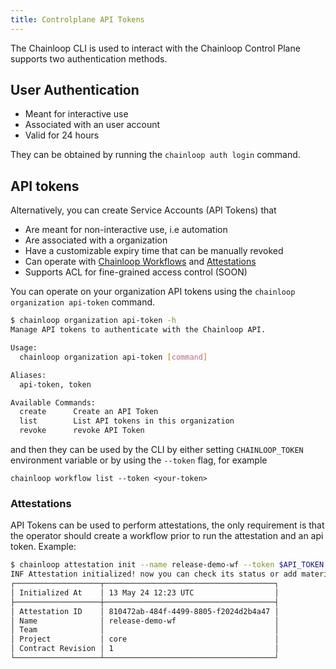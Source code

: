 ```yaml
---
title: Controlplane API Tokens
---
```


The Chainloop CLI is used to interact with the Chainloop Control Plane supports two authentication methods.

## User Authentication

- Meant for interactive use
- Associated with an user account
- Valid for 24 hours

They can be obtained by running the `chainloop auth login` command.

## API tokens

Alternatively, you can create Service Accounts (API Tokens) that

- Are meant for non-interactive use, i.e automation
- Are associated with a organization
- Have a customizable expiry time that can be manually revoked
- Can operate with [Chainloop Workflows](../../getting-started/workflow-definition) and [Attestations](../../getting-started/attestation-crafting)
- Supports ACL for fine-grained access control (SOON)

You can operate on your organization API tokens using the `chainloop organization api-token` command.

```sh
$ chainloop organization api-token -h
Manage API tokens to authenticate with the Chainloop API.

Usage:
  chainloop organization api-token [command]

Aliases:
  api-token, token

Available Commands:
  create      Create an API Token
  list        List API tokens in this organization
  revoke      revoke API Token
```

and then they can be used by the CLI by either setting `CHAINLOOP_TOKEN` environment variable or by using the `--token` flag, for example

```
chainloop workflow list --token <your-token>
```

### Attestations

API Tokens can be used to perform attestations, the only requirement is that the operator should create a workflow prior to run the attestation and an api token. Example:

```bash
$ chainloop attestation init --name release-demo-wf --token $API_TOKEN
INF Attestation initialized! now you can check its status or add materials to it
┌───────────────────┬──────────────────────────────────────┐
│ Initialized At    │ 13 May 24 12:23 UTC                  │
├───────────────────┼──────────────────────────────────────┤
│ Attestation ID    │ 810472ab-484f-4499-8805-f2024d2b4a47 │
│ Name              │ release-demo-wf                      │
│ Team              │                                      │
│ Project           │ core                                 │
│ Contract Revision │ 1                                    │
└───────────────────┴──────────────────────────────────────┘
```